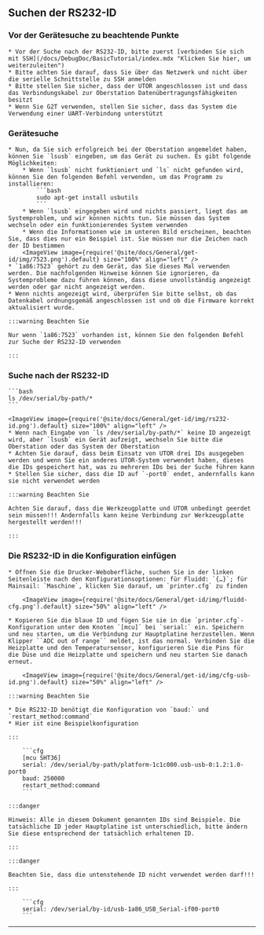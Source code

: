 ## Suchen der RS232-ID

### Vor der Gerätesuche zu beachtende Punkte

    * Vor der Suche nach der RS232-ID, bitte zuerst [verbinden Sie sich mit SSH](/docs/DebugDoc/BasicTutorial/index.mdx "Klicken Sie hier, um weiterzuleiten")
    * Bitte achten Sie darauf, dass Sie über das Netzwerk und nicht über die serielle Schnittstelle zu SSH anmelden
    * Bitte stellen Sie sicher, dass der UTOR angeschlossen ist und dass das Verbindungskabel zur Oberstation Datenübertragungsfähigkeiten besitzt
    * Wenn Sie G2T verwenden, stellen Sie sicher, dass das System die Verwendung einer UART-Verbindung unterstützt

### Gerätesuche

    * Nun, da Sie sich erfolgreich bei der Oberstation angemeldet haben, können Sie `lsusb` eingeben, um das Gerät zu suchen. Es gibt folgende Möglichkeiten:
        * Wenn `lsusb` nicht funktioniert und `ls` nicht gefunden wird, können Sie den folgenden Befehl verwenden, um das Programm zu installieren:
            ```bash
            sudo apt-get install usbutils
            ```
        * Wenn `lsusb` eingegeben wird und nichts passiert, liegt das am Systemproblem, und wir können nichts tun. Sie müssen das System wechseln oder ein funktionierendes System verwenden
        * Wenn die Informationen wie im unteren Bild erscheinen, beachten Sie, dass dies nur ein Beispiel ist. Sie müssen nur die Zeichen nach der ID bestimmen
        <ImageView image={require('@site/docs/General/get-id/img/7523.png').default} size="100%" align="left" />
    * `1a86:7523` gehört zu dem Gerät, das Sie dieses Mal verwenden werden. Die nachfolgenden Hinweise können Sie ignorieren, da Systemprobleme dazu führen können, dass diese unvollständig angezeigt werden oder gar nicht angezeigt werden.
    * Wenn nichts angezeigt wird, überprüfen Sie bitte selbst, ob das Datenkabel ordnungsgemäß angeschlossen ist und ob die Firmware korrekt aktualisiert wurde.

    :::warning Beachten Sie

    Nur wenn `1a86:7523` vorhanden ist, können Sie den folgenden Befehl zur Suche der RS232-ID verwenden

    :::


### Suche nach der RS232-ID

    ```bash
    ls /dev/serial/by-path/*
    ```

    <ImageView image={require('@site/docs/General/get-id/img/rs232-id.png').default} size="100%" align="left" />
    * Wenn nach Eingabe von `ls /dev/serial/by-path/*` keine ID angezeigt wird, aber `lsusb` ein Gerät aufzeigt, wechseln Sie bitte die Oberstation oder das System der Oberstation
    * Achten Sie darauf, dass beim Einsatz von UTOR drei IDs ausgegeben werden und wenn Sie ein anderes UTOR-System verwendet haben, dieses die IDs gespeichert hat, was zu mehreren IDs bei der Suche führen kann
    * Stellen Sie sicher, dass die ID auf `-port0` endet, andernfalls kann sie nicht verwendet werden

    :::warning Beachten Sie

    Achten Sie darauf, dass die Werkzeugplatte und UTOR unbedingt geerdet sein müssen!!! Andernfalls kann keine Verbindung zur Werkzeugplatte hergestellt werden!!!

    :::

### Die RS232-ID in die Konfiguration einfügen

    * Öffnen Sie die Drucker-Weboberfläche, suchen Sie in der linken Seitenleiste nach den Konfigurationsoptionen: für Fluidd: `{…}`; für Mainsail: `Maschine`, klicken Sie darauf, um `printer.cfg` zu finden

        <ImageView image={require('@site/docs/General/get-id/img/fluidd-cfg.png').default} size="50%" align="left" />

    * Kopieren Sie die blaue ID und fügen Sie sie in die `printer.cfg`-Konfiguration unter dem Knoten `[mcu]` bei `serial:` ein. Speichern und neu starten, um die Verbindung zur Hauptplatine herzustellen. Wenn Klipper ``ADC out of range`` meldet, ist das normal. Verbinden Sie die Heizplatte und den Temperatursensor, konfigurieren Sie die Pins für die Düse und die Heizplatte und speichern und neu starten Sie danach erneut.

        <ImageView image={require('@site/docs/General/get-id/img/cfg-usb-id.png').default} size="50%" align="left" />

    :::warning Beachten Sie

    * Die RS232-ID benötigt die Konfiguration von `baud:` und `restart_method:command`
    * Hier ist eine Beispielkonfiguration

    :::

        ```cfg
        [mcu SHT36]
        serial: /dev/serial/by-path/platform-1c1c000.usb-usb-0:1.2:1.0-port0
        baud: 250000
        restart_method:command
        ```

    :::danger

    Hinweis: Alle in diesem Dokument genannten IDs sind Beispiele. Die tatsächliche ID jeder Hauptplatine ist unterschiedlich, bitte ändern Sie diese entsprechend der tatsächlich erhaltenen ID.

    :::

    :::danger

    Beachten Sie, dass die untenstehende ID nicht verwendet werden darf!!!

    :::

        ```cfg
        serial: /dev/serial/by-id/usb-1a86_USB_Serial-if00-port0
        ```
----